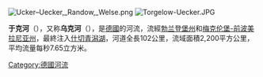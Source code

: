 {{noteTA|G1=德国地名|G2=Landkreis|G3=单位}}
{{Infobox river
  | name              = 于克河<br>Uecker<br><small>(乌克河 Ucker)</small>
  | image             = 
  | image_caption     = 
  | source1_location  = [[勃兰登堡州|勃兰登堡州]][[乌克马克县|乌克马克县]]
  | mouth_location    = [[什切青潟湖|什切青潟湖]]
  | mouth_coordinates = {{coord|53|45|4|N|13|4|16|E|display=inline,title}}
  | basin_countries   = [[德国|德国]]
| river_system       = 于克河水系
  | length            = {{convert|102|km|mi|abbr=on}}
  | source1_elevation = {{convert|69|m|ft|abbr=on}}
  | discharge1_avg    = 
  | basin_size        = {{convert|2200|km2|mi2|abbr=on}}
}}
[[File:Ucker–Uecker,_Randow,_Welse.png|left]]
[[Image:Torgelow-Uecker.JPG|right]]

'''于克河'''（{{lang-de|Uecker}}），又称'''乌克河'''（{{lang-de|Ucker}}），是[[德國|德國]]的河流，流經[[勃兰登堡|勃兰登堡州]]和[[梅克伦堡-前波美拉尼亚|梅克伦堡-前波美拉尼亚州]]，最終注入[[什切青潟湖|什切青潟湖]]，河道全長102公里，流域面積2,200平方公里，平均流量每秒7.65立方米。

{{Germany-geo-stub}}
[[Category:德國河流|Category:德國河流]]